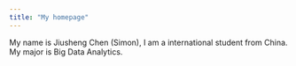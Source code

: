 ```yaml
---
title: "My homepage"
---
```


My name is Jiusheng Chen (Simon), I am a international student from China. My major is Big Data Analytics.